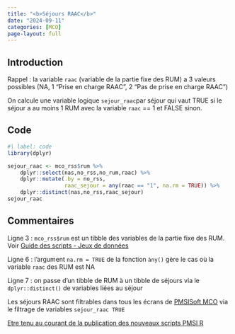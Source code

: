 ```yaml
---
title: "<b>Séjours RAAC</b>"
date: "2024-09-11"
categories: [MCO]
page-layout: full
---
```


## Introduction  

Rappel : la variable `raac` (variable de la partie fixe des RUM) a 3 valeurs possibles (NA, 1 "Prise en charge RAAC", 2 "Pas de prise en charge RAAC")  

On calcule une variable logique `sejour_raac`par séjour qui vaut TRUE si le séjour a au moins 1 RUM avec la variable `raac` == 1 et FALSE sinon.  

## Code  

```r
#| label: code
library(dplyr)

sejour_raac <- mco_rss$rum %>% 
    dplyr::select(nas,no_rss,no_rum,raac) %>% 
    dplyr::mutate(.by = no_rss,
                  raac_sejour = any(raac == "1", na.rm = TRUE)) %>% 
    dplyr::distinct(nas,no_rss,raac_sejour)
sejour_raac
```

## Commentaires  

Ligne 3 : `mco_rss$rum` est un tibble des variables de la partie fixe des RUM. Voir [Guide des scripts - Jeux de données](http://localhost:3479/guide_post.html#via-pmsisoft-standard)  

Ligne 6 : l'argument `na.rm = TRUE` de la fonction `àny()` gère le cas où la variable `raac` des RUM est NA  

Ligne 7 : on passe d'un tibble de RUM à un tibble de séjours via le `dplyr::distinct()` de variables liées au séjour  

Les séjours RAAC sont filtrables dans tous les écrans de [PMSISoft MCO](https://www.pmsisoft.com/acces_pmsisoft_mco){target="_blank"} via le filtrage de variables `sejour_raac TRUE`  

[Etre tenu au courant de la publication des nouveaux scripts PMSI R](http://www.lespmsi.com/scripts-pmsi-r/){target="_blank"}  
